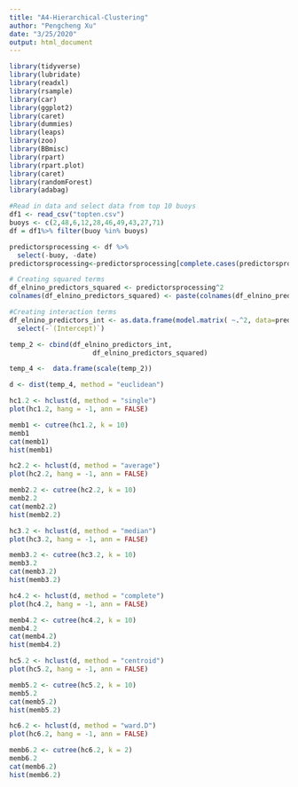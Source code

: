 ```yaml
---
title: "A4-Hierarchical-Clustering"
author: "Pengcheng Xu"
date: "3/25/2020"
output: html_document
---
```


```r
library(tidyverse)
library(lubridate)
library(readxl)
library(rsample) 
library(car)
library(ggplot2)
library(caret)
library(dummies)
library(leaps)
library(zoo)
library(BBmisc)
library(rpart)
library(rpart.plot)
library(caret)
library(randomForest)
library(adabag)
```

```r
#Read in data and select data from top 10 buoys
df1 <- read_csv("topten.csv")
buoys <- c(2,48,6,12,28,46,49,43,27,71)
df = df1%>% filter(buoy %in% buoys)
```

```r
predictorsprocessing <- df %>% 
  select(-buoy, -date)
predictorsprocessing<-predictorsprocessing[complete.cases(predictorsprocessing), ]
```

```r
# Creating squared terms
df_elnino_predictors_squared <- predictorsprocessing^2
colnames(df_elnino_predictors_squared) <- paste(colnames(df_elnino_predictors_squared),"squared",sep = "_")
```

```r
#Creating interaction terms
df_elnino_predictors_int <- as.data.frame(model.matrix( ~.^2, data=predictorsprocessing)) %>% 
  select(-`(Intercept)`) 
```

```r
temp_2 <- cbind(df_elnino_predictors_int,
                     df_elnino_predictors_squared)

temp_4 <-  data.frame(scale(temp_2))
```

```r
d <- dist(temp_4, method = "euclidean")
```

```r
hc1.2 <- hclust(d, method = "single")
plot(hc1.2, hang = -1, ann = FALSE)
```

```r
memb1 <- cutree(hc1.2, k = 10)
memb1
cat(memb1)
hist(memb1)
```

```r
hc2.2 <- hclust(d, method = "average")
plot(hc2.2, hang = -1, ann = FALSE)
```

```r
memb2.2 <- cutree(hc2.2, k = 10)
memb2.2
cat(memb2.2)
hist(memb2.2)
```

```r
hc3.2 <- hclust(d, method = "median")
plot(hc3.2, hang = -1, ann = FALSE)
```

```r
memb3.2 <- cutree(hc3.2, k = 10)
memb3.2
cat(memb3.2)
hist(memb3.2)
```

```r
hc4.2 <- hclust(d, method = "complete")
plot(hc4.2, hang = -1, ann = FALSE)
```

```r
memb4.2 <- cutree(hc4.2, k = 10)
memb4.2
cat(memb4.2)
hist(memb4.2)
```

```r
hc5.2 <- hclust(d, method = "centroid")
plot(hc5.2, hang = -1, ann = FALSE)
```

```r
memb5.2 <- cutree(hc5.2, k = 10)
memb5.2
cat(memb5.2)
hist(memb5.2)
```

```r
hc6.2 <- hclust(d, method = "ward.D")
plot(hc6.2, hang = -1, ann = FALSE)
```

```r
memb6.2 <- cutree(hc6.2, k = 2)
memb6.2
cat(memb6.2)
hist(memb6.2)
```